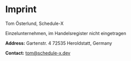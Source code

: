 # Imprint

Tom Österlund, Schedule-X

Einzelunternehmen, im Handelsregister nicht eingetragen

**Address:**
Gartenstr. 4
72535 Heroldstatt, Germany

**Contact:**
tom@schedule-x.dev
